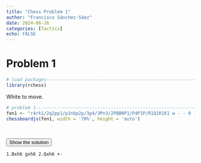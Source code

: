 ```yaml
---
title: "Chess Problem 1"
author: "Francisco Sánchez-Sáez"
date: 2024-06-26
categories: [Tactics]
echo: FALSE
---
```


# Problem 1

```r
# load packages--------------------------------------------------------------
library(rchess)

```

White to move.

```r
# problem 1----------------------------------------------------------------
fen1 <- "r4rk1/2q2pp1/p1nbp2p/3p4/3Pn3/2PBBNP1/P4P1P/R1Q1R1K1 w - - 0 1"
chessboardjs(fen1, width = '70%', height = 'auto')

```

<br>

<p>
  <button class="btn btn-primary" type="button" data-bs-toggle="collapse" data-bs-target="#collapseExample" aria-expanded="false" aria-controls="collapseExample">
    Show the solution
  </button>
</p>
<div class="collapse" id="collapseExample">
  <div class="card card-body">
    1.Bxh6 gxh6 2.Qxh6 +-
  </div>
</div>
